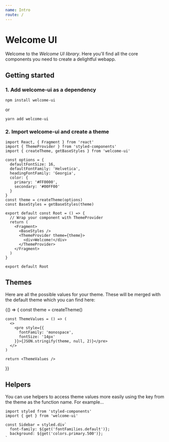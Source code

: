 ```yaml
---
name: Intro
route: /
---
```



# Welcome UI

Welcome to the _Welcome UI library_. Here you'll find all the core components you need to create a delightful webapp.

## Getting started

### 1. Add welcome-ui as a dependency

```
npm install welcome-ui
```

or

```
yarn add welcome-ui
```

### 2. Import welcome-ui and create a theme

```
import React, { Fragment } from 'react'
import { ThemeProvider } from 'styled-components'
import { createTheme, getBaseStyles } from 'welcome-ui'

const options = {
  defaultFontSize: 16,
  defaultFontFamily: 'Helvetica',
  headingFontFamily: 'Georgia',
  color: {
    primary: '#FF0000',
    secondary: '#00FF00'
  }
}
const theme = createTheme(options)
const BaseStyles = getBaseStyles(theme)

export default const Root = () => {
  // Wrap your component with ThemeProvider
  return (
    <Fragment>
      <BaseStyles />
      <ThemeProvider theme={theme}>
        <div>Welcome!</div>
      </ThemeProvider>
    </Fragment>
  )
}

export default Root
```

## Themes

Here are all the possible values for your theme. These will be merged with the default theme which you can find here:

<Playground>
  {() => {
    const theme = createTheme()

    const ThemeValues = () => (
      <>
        <pre style={{
          fontFamily: 'monospace',
          fontSize: '14px'
        }}>{JSON.stringify(theme, null, 2)}</pre>
      </>
    )

    return <ThemeValues />
  }}
</Playground>

## Helpers

You can use helpers to access theme values more easily using the key from the theme as the function name. For example…

```
import styled from 'styled-components'
import { get } from 'welcome-ui'

const Sidebar = styled.div`
  font-family: ${get('fontFamilies.default')};
  background: ${get('colors.primary.500')};
`
```

